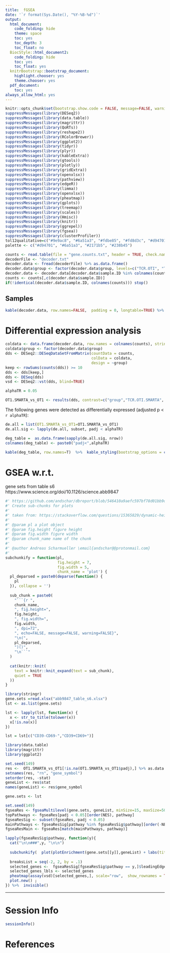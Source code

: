 ```yaml
---
title:  fGSEA
date: '`r format(Sys.Date(), "%Y-%B-%d")`'
output:
  html_document:
    code_folding: hide
    theme: space
    toc: yes
    toc_depth: 3
    toc_float: no
  BiocStyle::html_document2:
    code_folding: hide
    toc: yes
    toc_float: yes
  knitrBootstrap::bootstrap_document:
    highlight.chooser: yes
    theme.chooser: yes
  pdf_document:
    toc: yes
always_allow_html: yes
---
```


```r
knitr::opts_chunk$set(bootstrap.show.code = FALSE, message=FALSE, warning=FALSE)
suppressMessages(library(DESeq2))
suppressMessages(library(data.table))
suppressMessages(library(magrittr))
suppressMessages(library(QoRTs))
suppressMessages(library(reshape2))
suppressMessages(library(RColorBrewer))
suppressMessages(library(ggplot2))
suppressMessages(library(tidyr))
suppressMessages(library(plyr))
suppressMessages(library(kableExtra))
suppressMessages(library(gtools))
suppressMessages(library(plotly))
suppressMessages(library(gridExtra))
suppressMessages(library(openxlsx))
suppressMessages(library(pathview))
suppressMessages(library(edgeR))
suppressMessages(library(limma))
suppressMessages(library(openxlsx))
suppressMessages(library(pheatmap))
suppressMessages(library(gplots))
suppressMessages(library(treemap))
suppressMessages(library(scales))
suppressMessages(library(Hmisc))
suppressMessages(library(knitr))
suppressMessages(library(ggrepel))
suppressMessages(library(fgsea))
suppressMessages(library(clusterProfiler))
tol12qualitative=c("#9e9ac8", "#6a51a3", "#fdbe85", "#fd8d3c", "#d94701", "#74c476", "#41ab5d", "#238b45", "#005a32", "#bdd7e7", "#6baed6", "#2171b5")
palette <- c("#d94701", "#6a51a3", "#2171b5", "#238b45")
```



```r
counts <- read.table(file = "gene.counts.txt", header = TRUE, check.names=FALSE, row.names=1)
decoderFile <- "decoder.txt"
decoder.data <- fread(decoderFile) %>% as.data.frame()
decoder.data$group <- factor(decoder.data$group, levels=c("TCR.OTI", "TCR.OTI.SMARTA"))
decoder.data <- decoder.data[decoder.data$sample.ID %in% colnames(counts),]
counts <- counts[,c(decoder.data$sample.ID)]
if(!identical(decoder.data$sample.ID, colnames(counts))) stop()
```

## Samples

```r
kable(decoder.data, row.names=FALSE,  padding = 0, longtable=TRUE) %>%  kable_styling(bootstrap_options = c("striped", "hover", "condensed"))
```

# Differential expression analysis


```r
coldata <- data.frame(decoder.data, row.names = colnames(counts), stringsAsFactors=F)
coldata$group <- factor(decoder.data$group)
dds <- DESeq2::DESeqDataSetFromMatrix(countData = counts,
                                      colData = coldata,
                                      design = ~group)
keep <- rowSums(counts(dds)) >= 10
dds <- dds[keep,]
dds <- DESeq(dds)
vsd <- DESeq2::vst(dds, blind=TRUE)

alphaTR = 0.05

OT1.SMARTA_vs_OT1 <- results(dds, contrast=c("group","TCR.OTI.SMARTA", "TCR.OTI"), alpha=alphaTR)
```



The following genes were detected as differentially expressed (adjusted p < `r alphaTR`):


```r
de.all = list(OT1.SMARTA_vs_OT1=OT1.SMARTA_vs_OT1)
de.all.sig <- lapply(de.all, subset, padj < alphaTR)

deg_table =  as.data.frame(sapply(de.all.sig, nrow))
colnames(deg_table) <- paste0("padj<",alphaTR)

kable(deg_table, row.names=T)  %>%  kable_styling(bootstrap_options = c("striped", "hover", "condensed"), full_width=F)
```


# GSEA w.r.t. 

gene sets from table s6  https://www.science.org/doi/10.1126/science.abb9847 


```r
#' https://github.com/andschar/dbreport/blob/546410a9aefc597bf78d01bb9dae0de4448439f6/R/utils.R
#' Create sub-chunks for plots
#'
#' taken from: https://stackoverflow.com/questions/15365829/dynamic-height-and-width-for-knitr-plots
#'
#' @param pl a plot object
#' @param fig.height figure height
#' @param fig.width figure width
#' @param chunk_name name of the chunk
#'
#' @author Andreas Scharmueller \email{andschar@@protonmail.com}
#'
subchunkify = function(pl,
                       fig.height = 7,
                       fig.width = 5,
                       chunk_name = 'plot') {
  pl_deparsed = paste0(deparse(function() {
    pl
  }), collapse = '')
  
  sub_chunk = paste0(
    "```{r ",
    chunk_name,
    ", fig.height=",
    fig.height,
    ", fig.width=",
    fig.width,
    ", dpi=72",
    ", echo=FALSE, message=FALSE, warning=FALSE}",
    "\n(",
    pl_deparsed,
    ")()",
    "\n```"
  )
  
  cat(knitr::knit(
    text = knitr::knit_expand(text = sub_chunk),
    quiet = TRUE
  ))
}
```

```r
library(stringr)
gene.sets =read.xlsx("abb9847_table_s6.xlsx")
lst <- as.list(gene.sets)

lst <- lapply(lst, function(x) {
  x <- str_to_title(tolower(x))
  x[!is.na(x)]
})

lst = lst[c("CD39-CD69-","CD39+CD69+")]
```

```r
library(data.table)
library(magrittr)
library(ggplot2)

set.seed(149)
res <-  OT1.SMARTA_vs_OT1[!is.na(OT1.SMARTA_vs_OT1$padj),] %>% as.data.frame %>% as.data.table(., keep.rownames=TRUE)
setnames(res, "rn", "gene_symbol")
setorder(res, -stat)
geneList <- res$stat
names(geneList) <- res$gene_symbol

gene.sets <- lst

set.seed(149)
fgseaRes <- fgseaMultilevel(gene.sets, geneList, minSize=15, maxSize=500)
topPathways <- fgseaRes[padj < 0.05][order(NES), pathway]
fgseaResSig <- subset(fgseaRes, padj < 0.05)
mainPathways <- fgseaResSig[pathway %in% fgseaResSig$pathway][order(-NES), pathway]
fgseaResMain <- fgseaRes[match(mainPathways, pathway)]

lapply(fgseaResSig$pathway, function(y){
  cat("\n\n###",y, "\n\n")
  
  subchunkify(  plot(plotEnrichment(gene.sets[[y]],geneList) + labs(title=gsub("_", " ", y), subtitle=paste0("", "; NES ",round(fgseaResSig[which(fgseaResSig$pathway == y)]$NES, 2),"; ",paste0("adj. p < ",round(fgseaResSig[which(fgseaResSig$pathway == y)]$padj, 100)) ))), fig.width=4.5, fig.height=3, chunk_name=paste0(y,"gsea"))
  
  breaksList = seq(-2, 2, by = .1)
  selected_genes <-  fgseaResSig[fgseaResSig$pathway == y,]$leadingEdge[[1]]
  selected_genes_lbls <- selected_genes
  pheatmap(assay(vsd)[selected_genes,], scale="row",  show_rownames = TRUE,cluster_rows = TRUE, cluster_cols = F, gaps_col = c(4), main=y, fontsize_row = 12, col =  bluered(length(breaksList)), cellwidth=20, cellheight=10, breaks = breaksList, border_color = NA)
  plot.new() ;
}) %>%  invisible()
```




***
# Session Info
```r
sessionInfo()
```

# References